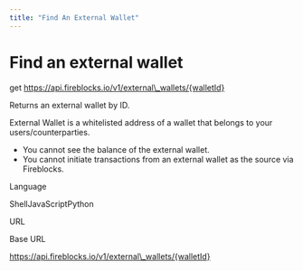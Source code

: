 ```yaml
---
title: "Find An External Wallet"
---
```

  
  # Find an external wallet

get https://api.fireblocks.io/v1/external\_wallets/{walletId}

Returns an external wallet by ID.

External Wallet is a whitelisted address of a wallet that belongs to your users/counterparties.

*   You cannot see the balance of the external wallet.
*   You cannot initiate transactions from an external wallet as the source via Fireblocks.

Language

ShellJavaScriptPython

URL

Base URL

https://api.fireblocks.io/v1/external\_wallets/{walletId}
